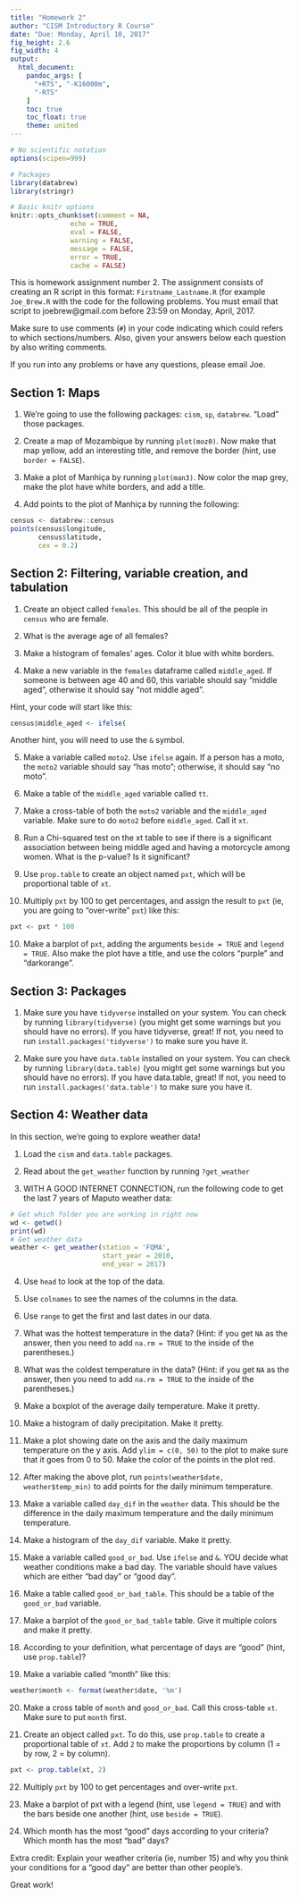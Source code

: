 ```yaml
---
title: "Homework 2"
author: "CISM Introductory R Course"
date: "Due: Monday, April 10, 2017"
fig_height: 2.6
fig_width: 4
output:
  html_document:
    pandoc_args: [
      "+RTS", "-K16000m",
      "-RTS"
    ]
    toc: true
    toc_float: true
    theme: united
---
```



```r
# No scientific notation
options(scipen=999)

# Packages 
library(databrew)
library(stringr)

# Basic knitr options
knitr::opts_chunk$set(comment = NA, 
               echo = TRUE,
               eval = FALSE,
               warning = FALSE, 
               message = FALSE, 
               error = TRUE, 
               cache = FALSE)
```

This is homework assignment number 2. The assignment consists of creating an R script in this format: `Firstname_Lastname.R` (for example `Joe_Brew.R` with the code for the following problems. You must email that script to joebrew@gmail.com before 23:59 on Monday, April, 2017.

Make sure to use comments (`#`) in your code indicating which could refers to which sections/numbers. Also, given your answers below each question by also writing comments. 

If you run into any problems or have any questions, please email Joe.

## Section 1: Maps

1. We're going to use the following packages: `cism`, `sp`, `databrew`. "Load" those packages.

2. Create a map of Mozambique by running `plot(moz0)`. Now make that map yellow, add an interesting title, and remove the border (hint, use `border = FALSE`).

3. Make a plot of Manhiça by running `plot(man3)`. Now color the map grey, make the plot have white borders, and add a title.

4. Add points to the plot of Manhiça by running the following:

```r
census <- databrew::census
points(census$longitude,
       census$latitude,
       cex = 0.2)
```

## Section 2: Filtering, variable creation, and tabulation

1. Create an object called `females`. This should be all of the people in `census` who are female.

2. What is the average age of all females?

3. Make a histogram of females' ages. Color it blue with white borders.

4. Make a new variable in the `females` dataframe called `middle_aged`. If someone is between age 40 and 60, this variable should say "middle aged", otherwise it should say "not middle aged".

Hint, your code will start like this: 

```r
census$middle_aged <- ifelse(
```

Another hint, you will need to use the `&` symbol.

5. Make a variable called `moto2`. Use `ifelse` again. If a person has a moto, the `moto2` variable should say "has moto"; otherwise, it should say "no moto".

5. Make a table of the `middle_aged` variable called `tt`.

6. Make a cross-table of both the `moto2` variable and the `middle_aged` variable. Make sure to do `moto2` before `middle_aged`. Call it `xt`. 

7. Run a Chi-squared test on the xt table to see if there is a significant association between being middle aged and having a motorcycle among women. What is the p-value? Is it significant?

8. Use `prop.table` to create an object named `pxt`, which will be proportional table of `xt`. 

9. Multiply `pxt` by 100 to get percentages, and assign the result to `pxt` (ie, you are going to "over-write" `pxt`) like this:

```r
pxt <- pxt * 100
```


10. Make a barplot of `pxt`, adding the arguments `beside = TRUE` and `legend = TRUE`. Also make the plot have a title, and use the colors "purple" and "darkorange".

## Section 3: Packages

1. Make sure you have `tidyverse` installed on your system. You can check by running `library(tidyverse)` (you might get some warnings but you should have no errors). If you have tidyverse, great! If not, you need to run `install.packages('tidyverse')` to make sure you have it.

2. Make sure you have `data.table` installed on your system. You can check by running `library(data.table)` (you might get some warnings but you should have no errors). If you have data.table, great! If not, you need to run `install.packages('data.table')` to make sure you have it.


## Section 4: Weather data

In this section, we're going to explore weather data!

1. Load the `cism` and `data.table` packages.

2. Read about the `get_weather` function by running `?get_weather`

3. WITH A GOOD INTERNET CONNECTION, run the following code to get the last 7 years of Maputo weather data:

```r
# Get which folder you are working in right now
wd <- getwd()
print(wd)
# Get weather data
weather <- get_weather(station = 'FQMA', 
                       start_year = 2010,
                       end_year = 2017)
```

4. Use `head` to look at the top of the data.

5. Use `colnames` to see the names of the columns in the data.

6. Use `range` to get the first and last dates in our data.

7. What was the hottest temperature in the data? (Hint: if you get `NA` as the answer, then you need to add `na.rm = TRUE` to the inside of the parentheses.)

8. What was the coldest temperature in the data? (Hint: if you get `NA` as the answer, then you need to add `na.rm = TRUE` to the inside of the parentheses.)

9. Make a boxplot of the average daily temperature. Make it pretty.

10. Make a histogram of daily precipitation. Make it pretty.

11. Make a plot showing date on the axis and the daily maximum temperature on the y axis. Add `ylim = c(0, 50)` to the plot to make sure that it goes from 0 to 50. Make the color of the points in the plot red.

12. After making the above plot, run `points(weather$date, weather$temp_min)` to add points for the daily minimum temperature.

13. Make a variable called `day_dif` in the `weather` data. This should be the difference in the daily maximum temperature and the daily minimum temperature.

14. Make a histogram of the `day_dif` variable. Make it pretty.

15. Make a variable called `good_or_bad`. Use `ifelse` and `&`. YOU decide what weather conditions make a bad day. The variable should have values which are either "bad day" or "good day". 

16. Make a table called `good_or_bad_table`. This should be a table of the `good_or_bad` variable.

17. Make a barplot of the `good_or_bad_table` table. Give it multiple colors and make it pretty. 

18. According to your definition, what percentage of days are "good" (hint, use `prop.table`)?

19. Make a variable called "month" like this:

```r
weather$month <- format(weather$date, '%m')
```

20. Make a cross table of `month` and `good_or_bad`. Call this cross-table `xt`. Make sure to put `month` first.

21. Create an object called `pxt`. To do this, use `prop.table` to create a proportional table of `xt`. Add `2` to make the proportions by column (1 = by row, 2 = by column).

```r
pxt <- prop.table(xt, 2)
```

22. Multiply `pxt` by 100 to get percentages and over-write `pxt`.

23. Make a barplot of pxt with a legend (hint, use `legend = TRUE`) and with the bars beside one another (hint, use `beside = TRUE`).

24. Which month has the most "good" days according to your criteria? Which month has the most "bad" days? 




Extra credit: Explain your weather criteria (ie, number 15) and why you think your conditions for a "good day" are better than other people's.

Great work!